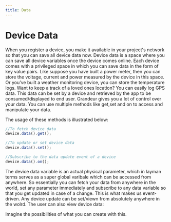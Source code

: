 ```yaml
---
title: Data
---
```


# Device Data

When you register a device, you make it available in your project's network so that you can save all device data now. Device data is a space where you can save all device variables once the device comes online. 
Each device comes with a privileged space in which you can save data in the form of key value pairs.
Like suppose you have built a power meter, then you can store the voltage, current and power measured by the device in this space. 
Or you’ve built a weather monitoring device, you can store the temperature logs. Want to keep a track of a loved ones location? You can easily log GPS data. 
This data can be set by a device and retrieved by the app to be consumed/displayed to end user.
Grandeur gives you a lot of control over your data. You can use multiple methods like get,set and on to access and manipulate your data.



The usage of these methods is illustrated below:

```js
//To fetch device data
device.data().get();

//To update or set device data
device.data().set();

//Subscribe to the data update event of a device
device.data().on();
```

The device data variable is an actual physical parameter, which in layman terms serves as a super global varibale which can be accessed from anywhere. 
So essentially you can fetch your data from anywhere in the world, set any parameter immediately and subscribe to any data variable so that you get updated in case of a change. 
This is what makes us event-driven. Any device update can be set/viewn from absolutely anywhere in the wolrd. 
The user can also view device data:

<ReactPlayer playing controls volume={0} width={832} height={468} url="/demos/view-device-data.webm" />

Imagine the possibilities of what you can create with this. 
